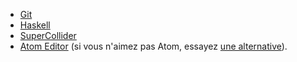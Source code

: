 * [https://git-scm.com/ Git]
* [https://www.haskell.org/platform/ Haskell]
* [http://supercollider.github.io/download SuperCollider]
* [https://atom.io/ Atom Editor]  (si vous n'aimez pas Atom, essayez [[List of tidal editors| une alternative]]).